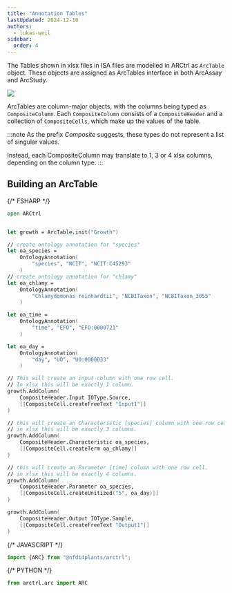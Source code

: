 ```yaml
---
title: "Annotation Tables"
lastUpdated: 2024-12-10
authors:
  - lukas-weil
sidebar:
  order: 4
---
```



The Tables shown in xlsx files in ISA files are modelled in ARCtrl as `ArcTable` object. 
These objects are assigned as ArcTables interface in both ArcAssay and ArcStudy.

![](@images/arctrl/arc-table.png)

ArcTables are column-major objects, with the columns being typed as `CompositeColumn`. 
Each `CompositeColumn` consists of a `CompositeHeader` and a collection of `CompositeCells`, which make up the values of the table.

:::note
As the prefix *Composite* suggests, these types do not represent a list of singular values.

Instead, each CompositeColumn may translate to 1, 3 or 4 xlsx columns, depending on the column type.
:::

## Building an ArcTable

<Tabs syncKey="pl">

{/* FSHARP */}
<TabItem label="FSharp" icon='seti:'>
```fsharp
open ARCtrl


let growth = ArcTable.init("Growth")

// create ontology annotation for "species"
let oa_species =
    OntologyAnnotation(
        "species", "NCIT", "NCIT:C45293"
    )
// create ontology annotation for "chlamy"
let oa_chlamy = 
    OntologyAnnotation(
        "Chlamydomonas reinhardtii", "NCBITaxon", "NCBITaxon_3055"
    )

let oa_time = 
    OntologyAnnotation(
        "time", "EFO", "EFO:0000721"
    )

let oa_day = 
    OntologyAnnotation(
        "day", "UO", "UO:0000033"
    )

// This will create an input column with one row cell.
// In xlsx this will be exactly 1 column.
growth.AddColumn(
    CompositeHeader.Input IOType.Source,
    [|CompositeCell.createFreeText "Input1"|]
)

// this will create an Characteristic [species] column with one row cell.
// in xlsx this will be exactly 3 columns.
growth.AddColumn(
    CompositeHeader.Characteristic oa_species, 
    [|CompositeCell.createTerm oa_chlamy|]
)

// this will create an Parameter [time] column with one row cell.
// in xlsx this will be exactly 4 columns.
growth.AddColumn(
    CompositeHeader.Parameter oa_species, 
    [|CompositeCell.createUnitized("5", oa_day)|]
)

growth.AddColumn(
    CompositeHeader.Output IOType.Sample, 
    [|CompositeCell.createFreeText "Output1"|]
)

```
</TabItem>



{/* JAVASCRIPT */}
<TabItem label="Javascript" icon='seti:javascript'>
```js
import {ARC} from "@nfdi4plants/arctrl";
```
</TabItem>


{/* PYTHON */}
<TabItem label="Python" icon='seti:python'>
```py
from arctrl.arc import ARC
```

</TabItem>
</Tabs>

